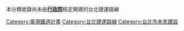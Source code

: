 {{Catnav|頁面分類|地理|地下空間|城市軌道交通|台灣捷運|台北捷運|台北捷運路線}}
本分類收錄尚未由'''[[行政院|行政院]]'''核定興建的台北捷運路線
[[Category:臺灣鐵道計畫|Category:臺灣鐵道計畫]]
[[Category:台北捷運路線|Category:台北捷運路線]]
[[Category:台北市未來建設|Category:台北市未來建設]]